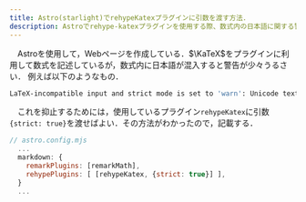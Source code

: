 ```yaml
---
title: Astro(starlight)でrehypeKatexプラグインに引数を渡す方法．
description: Astroでrehype-katexプラグインを使用する際、数式内の日本語に関する警告を抑制するための設定方法を解説します。astro.config.mjsファイルでのrehype-katexへの引数の渡し方を詳しく説明します。
---
```

　Astroを使用して，Webページを作成している．$\KaTeX$をプラグインに利用して数式を記述しているが，数式内に日本語が混入すると警告が少々うるさい．
例えば以下のようなもの．
```bash
LaTeX-incompatible input and strict mode is set to 'warn': Unicode text character "存" used in math mode [unicodeTextInMathMode]
```

　これを抑止するためには，使用しているプラグイン`rehypeKatex`に引数`{strict: true}`を渡せばよい．その方法がわかったので，記載する．
```js {5,5}
// astro.config.mjs
  ...
  markdown: {
    remarkPlugins: [remarkMath],
    rehypePlugins: [ [rehypeKatex, {strict: true}] ],
  }
  ... 
```